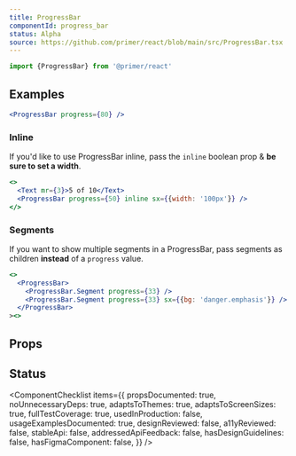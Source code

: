 ```yaml
---
title: ProgressBar
componentId: progress_bar
status: Alpha
source: https://github.com/primer/react/blob/main/src/ProgressBar.tsx
---
```



```js
import {ProgressBar} from '@primer/react'
```

## Examples

```jsx live
<ProgressBar progress={80} />
```

### Inline

If you'd like to use ProgressBar inline, pass the `inline` boolean prop & **be sure to set a width**.

```jsx live
<>
  <Text mr={3}>5 of 10</Text>
  <ProgressBar progress={50} inline sx={{width: '100px'}} />
</>
```

### Segments

If you want to show multiple segments in a ProgressBar, pass segments as children **instead** of a `progress` value.

```jsx live
<>
  <ProgressBar>
    <ProgressBar.Segment progress={33} />
    <ProgressBar.Segment progress={33} sx={{bg: 'danger.emphasis'}} />
  </ProgressBar>
><>
```

## Props

<ComponentProps data={data} />

## Status

<ComponentChecklist
  items={{
    propsDocumented: true,
    noUnnecessaryDeps: true,
    adaptsToThemes: true,
    adaptsToScreenSizes: true,
    fullTestCoverage: true,
    usedInProduction: false,
    usageExamplesDocumented: true,
    designReviewed: false,
    a11yReviewed: false,
    stableApi: false,
    addressedApiFeedback: false,
    hasDesignGuidelines: false,
    hasFigmaComponent: false,
  }}
/>
